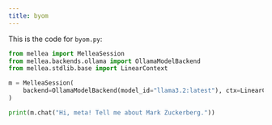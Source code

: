 ```yaml
---
title: byom
---
```


This is the code for `byom.py`:
<CodeGroup>

```python Python
from mellea import MelleaSession
from mellea.backends.ollama import OllamaModelBackend
from mellea.stdlib.base import LinearContext

m = MelleaSession(
    backend=OllamaModelBackend(model_id="llama3.2:latest"), ctx=LinearContext()
)

print(m.chat("Hi, meta! Tell me about Mark Zuckerberg."))

```
</CodeGroup>
